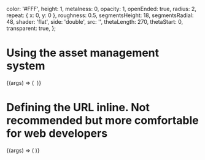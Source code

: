 

<Meta
  title="a-curvedimage"
  component={CurvedImage}
/>

  color: '#FFF',
  height: 1,
  metalness: 0,
  opacity: 1,
  openEnded: true,
  radius: 2,
  repeat: { x: 0, y: 0 },
  roughness: 0.5,
  segmentsHeight: 18,
  segmentsRadial: 48,
  shader: 'flat',
  side: 'double',
  src: '',
  thetaLength: 270,
  thetaStart: 0,
  transparent: true,
};

# Using the asset management system

<Canvas>
  <Story
    name="Using the asset management system"
    args={{
      ...defaultProps,
      src: '#texture',
      height: 3.0,
      radius: 5.7,
      thetaLength: 72,
      rotation: { x: 0, y: 100, z: 0 },
      scale: { x: 0.8, y: 0.8, z: 0.8 },
      color: 'gray',
    }}
  >
    {(args) => (
      <Scene>
        <Assets>
          <img id="texture" src={texture} alt="" />
        </Assets>
        <CurvedImage {...args} />
      </Scene>
    )}
  </Story>
</Canvas>

# Defining the URL inline. Not recommended but more comfortable for web developers

<Canvas>
  <Story
    name="Defining the URL inline"
    args={{
      ...defaultProps,
      src: '/static/media/src/stories/belivvr-logo.png',
      color: 'gray',
    }}
  >
    {(args) => (
      <Scene>
        <CurvedImage {...args} />
      </Scene>
    )}
  </Story>
</Canvas>
